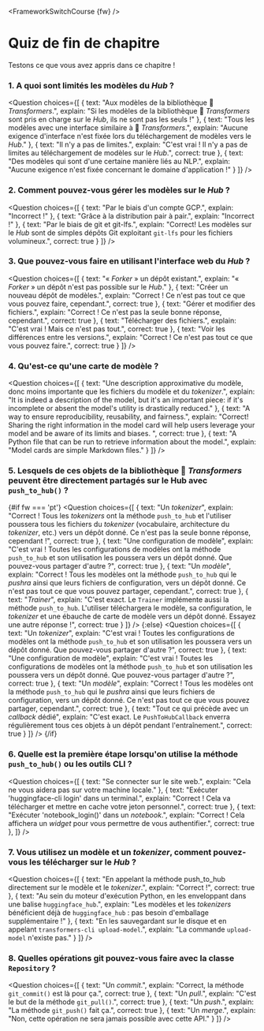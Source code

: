 <FrameworkSwitchCourse {fw} />

<!-- DISABLE-FRONTMATTER-SECTIONS -->

# Quiz de fin de chapitre

Testons ce que vous avez appris dans ce chapitre !
  
### 1. A quoi sont limités les modèles du *Hub* ?

<Question
	choices={[
		{
			text: "Aux modèles de la bibliothèque 🤗 <i>Transformers</i>.",
			explain: "Si les modèles de la bibliothèque 🤗 <i>Transformers</i> sont pris en charge sur le <i>Hub</i>, ils ne sont pas les seuls !"
		},
		{
			text: "Tous les modèles avec une interface similaire à 🤗 <i>Transformers</i>.",
			explain: "Aucune exigence d'interface n'est fixée lors du téléchargement de modèles vers le <i>Hub</i>."
		},
		{
			text: "Il n'y a pas de limites.",
			explain: "C'est vrai ! Il n'y a pas de limites au téléchargement de modèles sur le <i>Hub</i>.",
            correct: true
		},
        {
			text: "Des modèles qui sont d'une certaine manière liés au NLP.",
			explain: "Aucune exigence n'est fixée concernant le domaine d'application !"
		}
	]}
/>

### 2. Comment pouvez-vous gérer les modèles sur le *Hub* ?

<Question
	choices={[
		{
			text: "Par le biais d'un compte GCP.",
			explain: "Incorrect !"
		},
		{
			text: "Grâce à la distribution pair à pair.",
			explain: "Incorrect !"
		},
		{
			text: "Par le biais de git et git-lfs.",
			explain: "Correct! Les modèles sur le <i>Hub</i> sont de simples dépôts Git exploitant <code>git-lfs</code> pour les fichiers volumineux.",
            correct: true
		}
	]}
/>

### 3. Que pouvez-vous faire en utilisant l'interface web du *Hub* ? 

<Question
	choices={[
		{
			text: "« <i>Forker</i> » un dépôt existant.",
			explain: "« <i>Forker</i> » un dépôt n'est pas possible sur le <i>Hub</i>."
		},
		{
			text: "Créer un nouveau dépôt de modèles.",
			explain: "Correct ! Ce n'est pas tout ce que vous pouvez faire, cependant.",
            correct: true
		},
		{
			text: "Gérer et modifier des fichiers.",
			explain: "Correct ! Ce n'est pas la seule bonne réponse, cependant.",
            correct: true
		},
        {
			text: "Télécharger des fichiers.",
			explain: "C'est vrai ! Mais ce n'est pas tout.",
            correct: true
		},
        {
			text: "Voir les différences entre les versions.",
			explain: "Correct ! Ce n'est pas tout ce que vous pouvez faire.",
            correct: true
		}
	]}
/>

### 4. Qu'est-ce qu'une carte de modèle ?

<Question
	choices={[
		{
			text: "Une description approximative du modèle, donc moins importante que les fichiers du modèle et du <i>tokenizer</i>.",
			explain: "It is indeed a description of the model, but it's an important piece: if it's incomplete or absent the model's utility is drastically reduced."
		},
		{
			text: "A way to ensure reproducibility, reusability, and fairness.",
			explain: "Correct! Sharing the right information in the model card will help users leverage your model and be aware of its limits and biases. ",
            correct: true
		},
		{
			text: "A Python file that can be run to retrieve information about the model.",
			explain: "Model cards are simple Markdown files."
		}
	]}
/>

### 5. Lesquels de ces objets de la bibliothèque 🤗 *Transformers* peuvent être directement partagés sur le Hub avec `push_to_hub()` ?

{#if fw === 'pt'}
<Question
	choices={[
		{
			text: "Un <i>tokenizer</i>",
			explain: "Correct ! Tous les <i>tokenizers</i> ont la méthode <code>push_to_hub</code> et l'utiliser poussera tous les fichiers du <i>tokenizer</i> (vocabulaire, architecture du <i>tokenizer</i>, etc.) vers un dépôt donné. Ce n'est pas la seule bonne réponse, cependant !",
            correct: true
		},
		{
			text: "Une configuration de modèle",
			explain: "C'est vrai ! Toutes les configurations de modèles ont la méthode <code>push_to_hub</code> et son utilisation les poussera vers un dépôt donné. Que pouvez-vous partager d'autre ?",
            correct: true
		},
		{
			text: "Un <i>modèle</i>",
			explain: "Correct ! Tous les modèles ont la méthode <code>push_to_hub</code> qui le <i>pushra</i> ainsi que leurs fichiers de configuration, vers un dépôt donné. Ce n'est pas tout ce que vous pouvez partager, cependant.",
            correct: true
		},
        {
			text: "<i>Trainer</i>",
			explain: "C'est exact. Le <code>Trainer</code> implémente aussi la méthode <code>push_to_hub</code>. L'utiliser téléchargera le modèle, sa configuration, le <i>tokenizer</i> et une ébauche de carte de modèle vers un dépôt donné. Essayez une autre réponse !",
            correct: true
		}
	]}
/>
{:else}
<Question
	choices={[
		{
			text: "Un <i>tokenizer</i>",
			explain: "C'est vrai ! Toutes les configurations de modèles ont la méthode <code>push_to_hub</code> et son utilisation les poussera vers un dépôt donné. Que pouvez-vous partager d'autre ?",
            correct: true
		},
		{
			text: "Une configuration de modèle",
			explain: "C'est vrai ! Toutes les configurations de modèles ont la méthode <code>push_to_hub</code> et son utilisation les poussera vers un dépôt donné. Que pouvez-vous partager d'autre ?",
            correct: true
		},
		{
			text: "Un <i>modèle</i>",
			explain: "Correct ! Tous les modèles ont la méthode <code>push_to_hub</code> qui le <i>pushra</i> ainsi que leurs fichiers de configuration, vers un dépôt donné. Ce n'est pas tout ce que vous pouvez partager, cependant.",
            correct: true
		},
		{
			text: "Tout ce qui précède avec un <i>callback</i> dédié",
			explain: "C'est exact. Le  <code>PushToHubCallback</code> enverra régulièrement tous ces objets à un dépôt pendant l'entraînement.",
            correct: true
		}
	]}
/>
{/if}

### 6. Quelle est la première étape lorsqu'on utilise la méthode `push_to_hub()` ou les outils CLI ?

<Question
	choices={[
		{
			text: "Se connecter sur le site web.",
			explain: "Cela ne vous aidera pas sur votre machine locale."
		},
		{
			text: "Exécuter 'huggingface-cli login' dans un terminal.",
			explain: "Correct ! Cela va télécharger et mettre en cache votre jeton personnel.",
            correct: true
		},
		{
			text: "Exécuter 'notebook_login()' dans un <i>notebook</i>.",
			explain: "Correct ! Cela affichera un <i>widget</i> pour vous permettre de vous authentifier.",
            correct: true
		},
	]}
/>

### 7. Vous utilisez un modèle et un *tokenizer*, comment pouvez-vous les télécharger sur le *Hub* ?

<Question
	choices={[
		{
			text: "En appelant la méthode push_to_hub directement sur le modèle et le <i>tokenizer</i>.",
			explain: "Correct !",
            correct: true
		},
		{
			text: "Au sein du moteur d'exécution Python, en les enveloppant dans une balise <code>huggingface_hub</code>.",
			explain: "Les modèles et les <i>tokenizers</i> bénéficient déjà de <code>huggingface_hub</code> : pas besoin d'emballage supplémentaire !"
		},
		{
			text: "En les sauvegardant sur le disque et en appelant <code>transformers-cli upload-model</code>.",
			explain: "La commande <code>upload-model</code> n'existe pas."
		}
	]}
/>

### 8. Quelles opérations git pouvez-vous faire avec la classe `Repository` ?

<Question
	choices={[
		{
			text: "Un <i>commit</i>.",
			explain: "Correct, la méthode <code>git_commit()</code> est là pour ça.",
            correct: true
		},
		{
			text: "Un <i>pull</i>.",
			explain: "C'est le but de la méthode <code>git_pull()</code>.",
            correct: true
		},
		{
			text: "Un <i>push</i>.",
			explain: "La méthode <code>git_push()</code> fait ça.",
            correct: true
		},
		{
			text: "Un <i>merge</i>.",
			explain: "Non, cette opération ne sera jamais possible avec cette API."
		}
	]}
/>